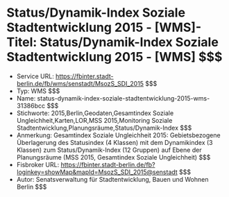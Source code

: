 # Status/Dynamik-Index Soziale Stadtentwicklung 2015 - [WMS]- Titel: Status/Dynamik-Index Soziale Stadtentwicklung 2015 - [WMS] $$$
- Service URL: https://fbinter.stadt-berlin.de/fb/wms/senstadt/MsozS_SDI_2015 $$$
- Typ: WMS $$$
- Name: status-dynamik-index-soziale-stadtentwicklung-2015-wms-31386bcc $$$
- Stichworte: 2015,Berlin,Geodaten,Gesamtindex Soziale Ungleichheit,Karten,LOR,MSS 2015,Monitoring Soziale Stadtentwicklung,Planungsräume,Status/Dynamik-Index $$$
- Anmerkung: Gesamtindex Soziale Ungleichheit 2015: Gebietsbezogene Überlagerung des Statusindex (4 Klassen) mit dem Dynamikindex (3 Klassen) zum Status/Dynamik-Index (12 Gruppen) auf Ebene der Planungsräume (MSS 2015, Gesamtindex Soziale Ungleichheit) $$$
- Fisbroker URL: https://fbinter.stadt-berlin.de/fb?loginkey=showMap&mapId=MsozS_SDI_2015@senstadt $$$
- Autor: Senatsverwaltung für Stadtentwicklung, Bauen und Wohnen Berlin $$$
